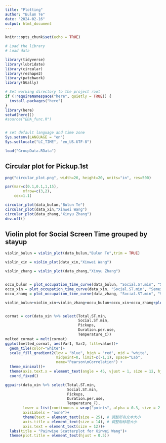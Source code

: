 ```yaml
---
title: "Plotting"
author: "Bulun Te"
date: "2024-02-16"
output: html_document
---
```


```r
knitr::opts_chunk$set(echo = TRUE)
```


```r

# Load the library  
# Load data

library(tidyverse)
library(lubridate)
library(circular)
library(reshape2)
library(patchwork)
library(GGally)

# Set working directory to the project root
if (!requireNamespace("here", quietly = TRUE)) {
  install.packages("here")
}
library(here)
setwd(here())
#source("EDA_func.R")


# set default language and time zone
Sys.setenv(LANGUAGE = "en")
Sys.setlocale("LC_TIME", "en_US.UTF-8")

load("GroupData.RData")

```

## Circular plot for Pickup.1st

```r

png("circular_plot.png", width=20, height=20, units="in", res=500)

par(mar=c(0.1,0.1,1,15),
        mfrow=c(3,2),
    cex=1.1)

circular_plot(data_bulun,"Bulun Te")
circular_plot(data_xin,"Xinwei Wang")
circular_plot(data_zhang,"Xinyu Zhang")
dev.off()

```


## Violin plot for Social Screen Time grouped by stayup

```r

violin_bulun = violin_plot(data_bulun,"Bulun Te",trim = TRUE)

violin_xin = violin_plot(data_xin,"Xinwei Wang")

violin_zhang = violin_plot(data_zhang,"Xinyu Zhang")


occu_bulun = plot_occupation_time_curve(data_bulun, "Social.ST.min", "Semester", c(1, 0), c("blue", "red"),"Bulun Te")
occu_xin = plot_occupation_time_curve(data_xin, "Social.ST.min", "Semester", c(1, 0), c("blue", "red"),"Xinwei Wang")
occu_zhang = plot_occupation_time_curve(data_zhang, "Social.ST.min", "Semester", c(1, 0), c("blue", "red"),"Xinyu Zhang")

violin_bulun+violin_xin+violin_zhang+occu_bulun+occu_xin+occu_zhang+plot_layout(ncol = 3)



```


```r

cormat = cor(data_xin %>% select(Total.ST.min,
                                 Social.ST.min,
                                 Pickups,
                                 Duration.per.use,
                                 Temperature_C))
melted_cormat = melt(cormat)
ggplot(melted_cormat, aes(Var1, Var2, fill=value))+
  geom_tile(color="white")+
  scale_fill_gradient2(low = "blue", high = "red", mid = "white", 
                       midpoint=0, limit=c(-1,1), space="Lab", 
                       name="Pearson\nCorrelation") +
  theme_minimal()+ 
  theme(axis.text.x = element_text(angle = 45, vjust = 1, size = 12, hjust = 1))+
  coord_fixed()

```


```r

ggpairs(data_xin %>% select(Total.ST.min,
                            Social.ST.min,
                            Pickups,
                            Duration.per.use,
                            Temperature_F),
        lower = list(continuous = wrap("points", alpha = 0.3, size = 2.5)), 
        axisLabels = "none")+
        theme(text = element_text(size = 25), # 调整所有文本大小
        axis.title = element_text(size = 14), # 调整轴标题大小
        axis.text = element_text(size = 12))+
  labs(title = "Pairwise Scatterplot for Xinwei Wang")+
  theme(plot.title = element_text(hjust = 0.5))


```








